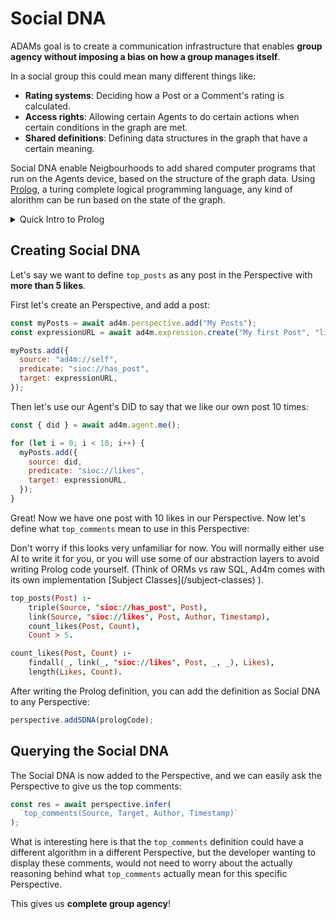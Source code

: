 
# Social DNA

ADAMs goal is to create a communication infrastructure that enables
**group agency without imposing a bias on how a group manages itself**.

In a social group this could mean many different things like:

- **Rating systems**: Deciding how a Post or a Comment's rating is calculated.
- **Access rights**: Allowing certain Agents to do certain actions when certain conditions in the graph are met.
- **Shared definitions**: Defining data structures in the graph that have a certain meaning.

Social DNA enable Neigbourhoods to add shared computer programs that run on the Agents device,
based on the structure of the graph data. Using [Prolog](https://en.wikipedia.org/wiki/Prolog), a
turing complete logical programming language, any kind of alorithm can be run based on the
state of the graph.

<details>
<summary>
Quick Intro to Prolog
</summary>

Prolog is a declarative programming language commonly used for logic programming.
It revolves around defining logical facts and rules to solve problems through logical inference.
Here's a super quick introduction to the basics of Prolog with code examples:

**Facts**: Facts are statements that define relationships or properties.

```prolog
likes(john, pizza).
```

**Rules**: Rules define logical implications or conditions using predicates and logical operators.

```prolog
likes(john, X) :- pizza(X).
```

Variables are denoted with uppercase letters or by starting with an underscore (\_).

**Queries**: You can ask Prolog queries to find solutions that satisfy a
specific condition or to retrieve information.

```prolog
?- likes(john, pizza).
```

Will return `true`

</details>

## Creating Social DNA

Let's say we want to define `top_posts` as any post in the Perspective with **more than 5 likes**.

First let's create an Perspective, and add a post:

```js
const myPosts = await ad4m.perspective.add("My Posts");
const expressionURL = await ad4m.expression.create("My first Post", "literal");

myPosts.add({
  source: "ad4m://self",
  predicate: "sioc://has_post",
  target: expressionURL,
});
```

Then let's use our Agent's DID to say that we like our own post 10 times:

```js
const { did } = await ad4m.agent.me();

for (let i = 0; i < 10; i++) {
  myPosts.add({
    source: did,
    predicate: "sioc://likes",
    target: expressionURL,
  });
}
```

Great! Now we have one post with 10 likes in our Perspective. Now let's define what `top_comments` mean
to use in this Perspective:

<Callout type="info" emoji="ℹ️">
  Don't worry if this looks very unfamiliar for now. You will normally either
  use AI to write it for you, or you will use some of our abstraction layers to
  avoid writing Prolog code yourself. (Think of ORMs vs raw SQL, Ad4m comes with its own implementation [Subject Classes](/subject-classes) ).
</Callout>

```prolog filename="top_posts.pl"
top_posts(Post) :-
    triple(Source, "sioc://has_post", Post),
    link(Source, "sioc://likes", Post, Author, Timestamp),
    count_likes(Post, Count),
    Count > 5.

count_likes(Post, Count) :-
    findall(_, link(_, "sioc://likes", Post, _, _), Likes),
    length(Likes, Count).
```

After writing the Prolog definition, you can add the definition as Social DNA to any Perspective:

```js
perspective.addSDNA(prologCode);
```

## Querying the Social DNA

The Social DNA is now added to the Perspective, and we can easily ask the Perspective
to give us the top comments:

```js
const res = await perspective.infer(
  `top_comments(Source, Target, Author, Timestamp)`
);
```

What is interesting here is that the `top_comments` definition could have a different
algorithm in a different Perspective, but the developer wanting to display these comments, would not
need to worry about the actually reasoning behind what `top_comments` actually mean for this
specific Perspective.

This gives us **complete group agency**!
